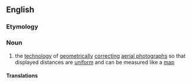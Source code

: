 ==English==
{{wikipedia}}
===Etymology===
{{prefix|ortho|photography}}

===Noun===
{{en-noun|-}}

# {{photography}} the [[technology]] of [[geometrically]] [[correct]]ing [[aerial photographs]] so that displayed distances are [[uniform]] and can be measured like a [[map]]

====Translations====
{{trans-top|the technology of correcting aerial photographs so that they can be measured like a map}}
{{trans-mid}}
{{trans-bottom}}